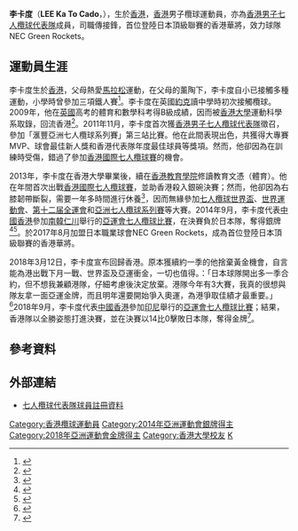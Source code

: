 {{Infobox rugby biography
| name               = 李卡度 <br> Lee Ka To Cado
| image              = Cado Lee 20170506.jpg
| caption            = 
| birth_date         = {{birth_date_and_age|1991|12|27}}
| birth_place        = {{HKG-1959}}
| height             = {{height|m=1.70}}
| weight             = {{weight|kg=77}}
| ru_currentteam     = 三軍會猛虎欖球會
| ru_currentposition = Scrum-Half
| ru_position        = Scrum-Half
| ru_amateuryears    = 
| ru_amateurclubs    = 
| ru_amateurupdate   = 
| ru_clubyears       = 
| ru_proclubs        = 
| ru_clubcaps        = 
| ru_clubpoints      = 
| ru_clubupdate      = 
| ru_nationalyears   = 2012–
| ru_nationalteam    = {{flagicon|HKG}} [[香港欖球代表隊|香港]]
| ru_nationalcaps    = 
| ru_nationalpoints  = 
| ru_sevensnationalyears = 2011–
| ru_sevensnationalteam = {{flagicon|HKG}} [[香港男子七人欖球代表隊|香港]]
| ru_sevensnationalcomp =
| ru_ntupdate        = 
| relatives          = 
| spouse             = 
| school             = 
| university         = [[香港大學|香港大學]]
}}
{{MedalTableTop}}
{{MedalSport | 男子[[七人欖球|七人欖球]]}}
{{MedalCountry | {{HKG}}}}
{{MedalCompetition | [[亞洲運動會|亞洲運動會]]}}
{{MedalSilver| [[2014年亞洲運動會|2014年 仁川]] | [[2014年亞洲運動會七人制橄欖球比賽|男子]] }}
{{MedalGold  | [[2018年亞洲運動會|2018年 雅加達]] | [[2018年亞洲運動會七人欖球比賽|男子]] }}
{{MedalBottom}}
'''李卡度'''{{MH}}（'''LEE Ka To Cado'''，{{bd|1991年|12月27日}}），生於[[香港|香港]]，[[香港|香港]]男子欖球運動員，亦為[[香港男子七人欖球代表隊|香港男子七人欖球代表隊]]成員，司職傳接鋒，首位登陸日本頂級聯賽的香港華將，效力{{link-en|Top League|Top League|日本頂級欖球聯賽}}球隊NEC Green Rockets。

==運動員生涯==
李卡度生於[[香港|香港]]，父母熱愛[[馬拉松|馬拉松]]運動，在父母的薰陶下，李卡度自小已接觸多種運動，小學時曾參加三項鐵人賽<ref>{{cite news|title=HK Sevens華將逐個睇（四）──李卡度Cado Lee|url=http://sportsroad.hk/archives/19166|newspaper=體路|date=2013-12-08|accessdate=2014-10-15|archive-date=2019-12-13|archive-url=https://web.archive.org/web/20191213183551/https://www.sportsroad.hk/archives/19166|dead-url=no}}</ref>。李卡度在英國[[約克|約克]]讀中學時初次接觸欖球。2009年，他在[[英國|英國]]高考的體育和數學科考得B級成績，因而被[[香港大學|香港大學]]運動科學系取錄，回流香港<ref name="蘋果日報0617">{{cite news|title=我哋有嘢講：準港大畢業生 月薪$10,000打欖球|url=http://hk.apple.nextmedia.com/sports/art/20130617/18300600|newspaper=蘋果日報|date=2013-06-17|accessdate=2014-10-15|archive-date=2017-01-08|archive-url=https://web.archive.org/web/20170108190545/http://hk.apple.nextmedia.com/sports/art/20130617/18300600|dead-url=no}}</ref>。2011年11月，李卡度首次獲[[香港男子七人欖球代表隊|香港男子七人欖球代表隊]]徵召，參加「滙豐亞洲七人欖球系列賽」第三站比賽。他在此間表現出色，共獲得大專賽MVP、球會最佳新人獎和香港代表隊年度最佳球員等獎項。然而，他卻因為在訓練時受傷，錯過了參加[[香港國際七人欖球賽|香港國際七人欖球賽]]的機會。

2013年，李卡度在香港大學畢業後，續在[[香港教育學院|香港教育學院]]修讀教育文憑（體育）。他在年間首次出戰[[香港國際七人欖球賽|香港國際七人欖球賽]]，並助香港殺入銀碗決賽；然而，他卻因為右膝韌帶斷裂，需要一年多時間進行休養<ref>{{cite news|title=李卡度復出港欖搵日本復仇|url=http://the-sun.on.cc/cnt/sport/20140903/00514_003.html|newspaper=太陽報|date=2014-09-03|accessdate=2014-10-15|archive-date=2016-03-04|archive-url=https://web.archive.org/web/20160304194035/http://the-sun.on.cc/cnt/sport/20140903/00514_003.html|dead-url=no}}</ref>，因而無緣參加[[世界盃欖球賽|七人欖球世界盃]]、[[2013年世界運動會|世界運動會]]、[[中華人民共和國第十二屆運動會|第十二届全運會]]和[[亞洲七人欖球系列賽|亞洲七人欖球系列賽]]等大賽。2014年9月，李卡度代表[[2014年亞洲運動會中國香港代表團|中國香港]]參加[[南韓|南韓]][[仁川|仁川]]舉行的[[2014年亞洲運動會|亞運會]][[2014年亞洲運動會七人制橄欖球比賽|七人欖球比賽]]，在決賽負於日本隊，奪得銀牌<ref>{{cite news|title=港7欖放眼里約奧運|url=http://orientaldaily.on.cc/cnt/sport/20141003/index.html|newspaper=東方日報|date=2014-10-03|accessdate=2014-10-12|archive-date=2014-10-06|archive-url=https://web.archive.org/web/20141006181815/http://orientaldaily.on.cc/cnt/sport/20141003/index.html|dead-url=no}}</ref><ref>{{cite news|title=港七欖隊收穫銀牌贏了經驗|url=http://news.takungpao.com.hk/paper/q/2014/1003/2764425.html|newspaper=大公網|date=2014-10-03|accessdate=2014-10-12|archive-date=2014-10-21|archive-url=https://web.archive.org/web/20141021012419/http://news.takungpao.com.hk/paper/q/2014/1003/2764425.html|dead-url=yes}}</ref>。於2017年8月加盟日本職業球會NEC Green Rockets，成為首位登陸日本頂級聯賽的香港華將。

2018年3月12日，李卡度宣布回歸香港。原本獲續約一季的他捨棄黃金機會，自言能為港出戰下月一戰、世界盃及亞運衝金，一切也值得。：「日本球隊開出多一季合約，但不想我兼顧港隊，仔細考慮後決定放棄。港隊今年有3大賽，我真的很想與隊友拿一面亞運金牌，而且明年還要開始爭入奧運，為港爭取佳績才最重要。」<ref>{{cite news|url=https://news.mingpao.com/ins/instantnews/web_tc/article/20180312/s00006/1520861665877|date=2018年3月12日|title=【國際七人欖球賽】港將李卡度放棄日本落班 回流香港衝3大賽|newspaper=''[[明報|明報]]''|accessdate=2018年9月3日|archive-date=2018年9月3日|archive-url=https://web.archive.org/web/20180903045901/https://news.mingpao.com/ins/instantnews/web_tc/article/20180312/s00006/1520861665877|dead-url=no}}</ref>2018年9月，李卡度代表[[2018年亞洲運動會中國香港代表團|中國香港]]參加[[印尼|印尼]]舉行的[[2018年亞洲運動會|亞運會]][[2018年亞洲運動會七人欖球比賽|七人欖球比賽]]；結果，香港隊以全勝姿態打進決賽，並在決賽以14比0擊敗日本隊，奪得金牌<ref>{{cite news|title=港摘8金 45獎牌創歷史 男欖14：0挫日本 姚錦成痛哭：運動員絕對有出路|url=https://news.mingpao.com/pns/dailynews/web_tc/article/20180902/s00001/1535825386397|newspaper=明報|date=2018-09-02|accessdate=2018-09-13|archive-date=2018-09-13|archive-url=https://web.archive.org/web/20180913150453/https://news.mingpao.com/pns/dailynews/web_tc/article/20180902/s00001/1535825386397|dead-url=no}}</ref>。

==參考資料==
{{Reflist}}

==外部連結==
* [https://www.hkrugby.com/national/national-team/mens-national-7s 七人欖球代表隊球員註冊資料] {{Wayback|url=https://www.hkrugby.com/national/national-team/mens-national-7s |date=20170109021032 }}

{{DEFAULTSORT:LEE Ka To Cado}}
[[Category:香港欖球運動員|Category:香港欖球運動員]]
[[Category:2014年亞洲運動會銀牌得主|Category:2014年亞洲運動會銀牌得主]]
[[Category:2018年亞洲運動會金牌得主|Category:2018年亞洲運動會金牌得主]]
[[Category:香港大學校友|Category:香港大學校友]]
[[Category:李姓|K]]
